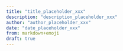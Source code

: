 ```yaml
---
title: "title_placeholder_xxx"
description: "description_placeholder_xxx"
author: "author_placeholder_xxx"
date: "date_placeholder_xxx"
from: markdown+emoji
draft: true
---
```

